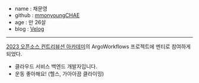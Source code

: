 - name : 채문영
- github : [mmonyoungCHAE](https://github.com/moonyoungCHAE)
- age : 만 26살
- blog : [Velog](https://velog.io/@moonyoung)

---

[2023 오픈소스 컨트리뷰션 아카데미](https://www.oss.kr/ossca_23_projects/show/f0db6627-fba2-40e3-ac42-9e9acd00340f)의 ArgoWorkflows 프로젝트에 멘티로 참여하게 되었다.

- 클라우드 서비스 백엔드 개발자입니다.
- 운동 좋아해요! (헬스, 가아아끔 클라이밍)
